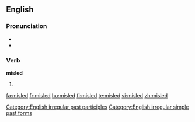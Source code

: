 ==English==

===Pronunciation===
* {{SAMPA|/%mIs"lEd/}}
* {{IPA|/ˌmɪsˈlεd/}}

===Verb===
'''misled'''

# {{past of|mislead}}

[[Category:English irregular past participles]]
[[Category:English irregular simple past forms]]

[[fa:misled]]
[[fr:misled]]
[[hu:misled]]
[[fi:misled]]
[[te:misled]]
[[vi:misled]]
[[zh:misled]]